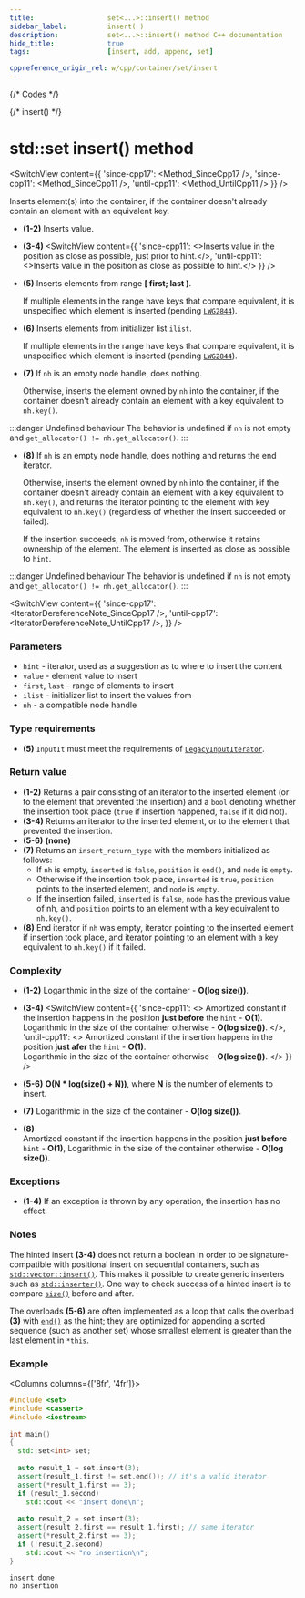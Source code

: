 ```yaml
---
title:					set<...>::insert() method
sidebar_label:			insert( )
description:			set<...>::insert() method C++ documentation
hide_title:				true
tags:					[insert, add, append, set]

cppreference_origin_rel: w/cpp/container/set/insert
---
```



{/* Codes */}

{/* insert() */}



# std::set insert() method

<SwitchView content={{
    'since-cpp17': <Method_SinceCpp17 />,
    'since-cpp11': <Method_SinceCpp11 />,
    'until-cpp11': <Method_UntilCpp11 />
    }} />

Inserts element(s) into the container, if the container doesn't already contain an element with an equivalent key.

 - **(1-2)** Inserts value.

 - **(3-4)** <SwitchView content={{
      'since-cpp11': <>Inserts value in the position as close as possible, just prior to hint.</>,
      'until-cpp11': <>Inserts value in the position as close as possible to hint.</>
    }} />

 - **(5)**
    Inserts elements from range **[ first; last )**.

    If multiple elements in the range have keys that compare equivalent, it is unspecified which element is inserted (pending [`LWG2844`](https://cplusplus.github.io/LWG/issue2844)).

 - **(6)**
    Inserts elements from initializer list `ilist`.

    If multiple elements in the range have keys that compare equivalent, it is unspecified which element is inserted (pending [`LWG2844`](https://cplusplus.github.io/LWG/issue2844)).

 - **(7)**
    If `nh` is an empty node handle, does nothing. 

    Otherwise, inserts the element owned by `nh` into the container, if the container doesn't already contain an element with a key equivalent to `nh.key()`.

:::danger Undefined behaviour
The behavior is undefined if `nh` is not empty and `get_allocator() != nh.get_allocator()`.
:::

 - **(8)**
    If `nh` is an empty node handle, does nothing and returns the end iterator.
    
    Otherwise, inserts the element owned by `nh` into the container, if the container doesn't already contain an element with a key equivalent to `nh.key()`,
    and returns the iterator pointing to the element with key equivalent to `nh.key()` (regardless of whether the insert succeeded or failed).

    If the insertion succeeds, `nh` is moved from, otherwise it retains ownership of the element. 
    The element is inserted as close as possible to `hint`.
    
:::danger Undefined behaviour
The behavior is undefined if `nh` is not empty and `get_allocator() != nh.get_allocator()`.
:::


<SwitchView content={{
    'since-cpp17': <IteratorDereferenceNote_SinceCpp17 />,
    'until-cpp17': <IteratorDereferenceNote_UntilCpp17 />,
    }} />

### Parameters

 - `hint` - iterator, used as a suggestion as to where to insert the content
 - `value` - element value to insert
 - `first`, `last` - range of elements to insert
 - `ilist` - initializer list to insert the values from
 - `nh` - a compatible node handle

### Type requirements

 - **(5)** `InputIt` must meet the requirements of [`LegacyInputIterator`](/docs/named_req/LegacyInputIterator).

### Return value

 - **(1-2)** Returns a pair consisting of an iterator to the inserted element (or to the element that prevented the insertion) and a `bool` denoting whether the insertion took place (`true` if insertion happened, `false` if it did not).
 - **(3-4)** Returns an iterator to the inserted element, or to the element that prevented the insertion.
 - **(5-6)** **(none)**
 - **(7)** Returns an `insert_return_type` with the members initialized as follows:
    - If `nh` is empty, `inserted` is `false`, `position` is `end()`, and `node` is `empty`.
    - Otherwise if the insertion took place, `inserted` is `true`, `position` points to the inserted element, and `node` is `empty`.
    - If the insertion failed, `inserted` is `false`, `node` has the previous value of nh, and `position` points to an element with a key equivalent to `nh.key()`.
 - **(8)** End iterator if `nh` was empty, iterator pointing to the inserted element if insertion took place, and iterator pointing to an element with a key equivalent to `nh.key()` if it failed.

### Complexity

 - **(1-2)** Logarithmic in the size of the container - **O(log size())**.
 - **(3-4)**
   <SwitchView content={{
      'since-cpp11': <>
		  Amortized constant if the insertion happens in the position <b>just before</b> the <code>hint</code> - <b>O(1)</b>.<br/>
		  Logarithmic in the size of the container otherwise - <b>O(log size())</b>.
      </>,
      'until-cpp11': <>
		  Amortized constant if the insertion happens in the position <b>just afer</b> the <code>hint</code> - <b>O(1)</b>.<br/>
		  Logarithmic in the size of the container otherwise - <b>O(log size())</b>.
      </>
    }} />

 - **(5-6)** **O(N * log(size() + N))**, where **N** is the number of elements to insert.
 - **(7)** Logarithmic in the size of the container - **O(log size())**.
 - **(8)**  
	Amortized constant if the insertion happens in the position **just before** `hint` - **O(1)**,
	Logarithmic in the size of the container otherwise - **O(log size())**.

### Exceptions

 - **(1-4)** If an exception is thrown by any operation, the insertion has no effect.

<ImproveSection />

### Notes

The hinted insert **(3-4)** does not return a boolean in order to be signature-compatible with positional insert on sequential containers, such as [`std::vector::insert()`](/docs/std/containers/arrays/vector/insert).
This makes it possible to create generic inserters such as [`std::inserter()`](#). One way to check success of a hinted insert is to compare [`size()`](/docs/std/containers/sets/set/size) before and after.

The overloads **(5-6)** are often implemented as a loop that calls the overload **(3)** with [`end()`](/std/containers/sets/set/end) as the hint;
they are optimized for appending a sorted sequence (such as another set) whose smallest element is greater than the last element in `*this`.

### Example

<Columns columns={['8fr', '4fr']}>
<div>

```cpp title='Main.cpp' showLineNumbers
#include <set>
#include <cassert>
#include <iostream>
 
int main()
{
  std::set<int> set;
 
  auto result_1 = set.insert(3);
  assert(result_1.first != set.end()); // it's a valid iterator
  assert(*result_1.first == 3);
  if (result_1.second)
    std::cout << "insert done\n";
 
  auto result_2 = set.insert(3);
  assert(result_2.first == result_1.first); // same iterator
  assert(*result_2.first == 3);
  if (!result_2.second)
    std::cout << "no insertion\n";
}
```

</div>
<div>

```plaintext title="Possible output"
insert done
no insertion
```

</div>
</Columns>
